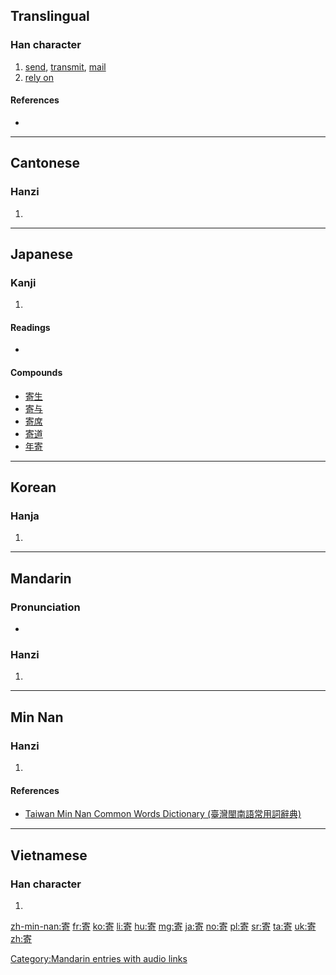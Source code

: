 ==Translingual==

===Han character===
{{Han char|rn=40|rad=宀|as=08|sn=11|four=3062<sub>1</sub>|canj=十大一口 (JKMR)|ids=⿱[[宀]][[奇]]}}

# [[send]], [[transmit]], [[mail]]
# [[rely on]]

====References====
* {{Han ref|kx=0288.040|dkj=07203|dj=0569.080|hdz=20937.010|uh=5BC4|ud=23492|bh=B148|bd=45384}}

----

==Cantonese==

===Hanzi===
{{yue-hanzi|jyut=[[gei3]]|y=gei3}}

# {{defn|lang=yue|sort=宀08}}

----

==Japanese==

===Kanji===
{{ja-kanji|grade=5|rs=宀08}}

# {{defn|lang=ja|sort=宀08}}

====Readings====
* {{ja-readings|on=[[き]] (ki)|kun=[[よる]] (yoru), [[よせる]] (yoseru), [[よせ]] (yose)}}

====Compounds====
{{top2}}
* [[寄生]]
* [[寄与]]
* [[寄席]]
* [[寄道]]
* [[年寄]]
{{bottom}}

----

==Korean==

===Hanja===
{{ko-hanja|hangeul=기|rv=gi|mr=ki|y=ki}}

# {{defn|lang=ko|sort=宀08}}

----

==Mandarin==

===Pronunciation===
* {{audio|zh-jì.ogg|audio|lang=cmn}}

===Hanzi===
{{cmn-hanzi|pin=[[jì]] ([[ji4]])|wg=chi<sup>4</sup>}}

# {{defn|lang=cmn|sort=宀08}}

[[Category:Mandarin entries with audio links]]

----

==Min Nan==

===Hanzi===
{{nan-hanzi|tlpa=[[kì]] (ki<sup>3</sup>), [[kià]] (kia<sup>3</sup>)}}

# {{defn|lang=nan|sort=宀08}}

====References====
*[http://twblg.dict.edu.tw/holodict_new/result_detail.jsp?n_no=7160&curpage=1&sample=%E5%AF%84&radiobutton=1&querytarget=1&limit=20&pagenum=1&rowcount=11 Taiwan Min Nan Common Words Dictionary (臺灣閩南語常用詞辭典)]

----

==Vietnamese==

===Han character===
{{vi-hantu|[[kí]], [[gửi]], [[ké]], [[kẹ]], [[ký]]|rs=宀08}}

# {{defn|lang=vi|sort=宀08}}

[[zh-min-nan:寄]]
[[fr:寄]]
[[ko:寄]]
[[li:寄]]
[[hu:寄]]
[[mg:寄]]
[[ja:寄]]
[[no:寄]]
[[pl:寄]]
[[sr:寄]]
[[ta:寄]]
[[uk:寄]]
[[zh:寄]]